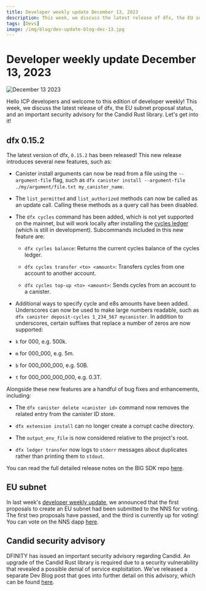 ```yaml
---
title: Developer weekly update December 13, 2023
description: This week, we discuss the latest release of dfx, the EU subnet proposal status, and an important security advisory for the Candid Rust library.
tags: [Devs]
image: /img/blog/dev-update-blog-dec-13.jpg
---
```


# Developer weekly update December 13, 2023

![December 13 2023](../../static/img/blog/dev-update-blog-dec-13.jpg)

Hello ICP developers and welcome to this edition of developer weekly! This week, we discuss the latest release of dfx, the EU subnet proposal status, and an important security advisory for the Candid Rust library. Let's get into it!


## dfx 0.15.2

The latest version of dfx, `0.15.2` has been released! This new release introduces several new features, such as: 

- Canister install arguments can now be read from a file using the `--argument-file` flag, such as `dfx canister install --argument-file ./my/argument/file.txt my_canister_name`.

- The `list_permitted` and `list_authorized` methods can now be called as an update call. Calling these methods as a query call has been disabled. 

- The `dfx cycles` command has been added, which is not yet supported on the mainnet, but will work locally after installing the [cycles ledger](https://github.com/dfinity/cycles-ledger) (which is still in development). Subcommands included in this new feature are:

    - `dfx cycles balance`: Returns the current cycles balance of the cycles ledger.

    - `dfx cycles transfer <to> <amount>`: Transfers cycles from one account to another account.

    - `dfx cycles top-up <to> <amount>`: Sends cycles from an account to a canister.

- Additional ways to specify cycle and e8s amounts have been added. Underscores can now be used to make large numbers readable, such as `dfx canister deposit-cycles 1_234_567 mycanister`.
In addition to underscores, certain suffixes that replace a number of zeros are now supported:

- `k` for 000, e.g. 500k.

- `m` for 000_000, e.g. 5m.

- `b` for 000_000_000, e.g. 50B.

- `t` for 000_000_000_000, e.g. 0.3T.

Alongside these new features are a handful of bug fixes and enhancements, including:

- The `dfx canister delete <canister id>` command now removes the related entry from the canister ID store.

- `dfx extension install` can no longer create a corrupt cache directory.

- The `output_env_file` is now considered relative to the project's root.

- `dfx ledger transfer` now logs to `stderr` messages about duplicates rather than printing them to `stdout`.

You can read the full detailed release notes on the BIG SDK repo [here](https://github.com/dfinity/sdk/releases/tag/0.15.2).


## EU subnet

In last week's [developer weekly update](/blog/2023/12/06/news-and-updates/update#eu-subnet-nns-proposal), we announced that the first proposals to create an EU subnet had been submitted to the NNS for voting. The first two proposals have passed, and the third is currently up for voting! You can vote on the NNS dapp [here](https://nns.ic0.app/proposal/?u=qoctq-giaaa-aaaaa-aaaea-cai&proposal=126391). 

## Candid security advisory

DFINITY has issued an important security advisory regarding Candid. An upgrade of the Candid Rust library is required due to a security vulnerability that revealed a possible denial of service exploitation. We've released a separate Dev Blog post that goes into further detail on this advisory, which can be found [here](/blog/news-and-updates/candid-security-advisory). 